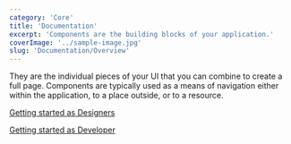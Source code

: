 ```yaml
---
category: 'Core'
title: 'Documentation'
excerpt: 'Components are the building blocks of your application.'
coverImage: '../sample-image.jpg'
slug: 'Documentation/Overview'
---
```


They are the individual pieces of your UI that you can combine to create a full page. Components are typically used as a means of navigation either within the application, to a place outside, or to a resource.

[Getting started as Designers](./designing/intro)

[Getting started as Developer](./designing/intro)
